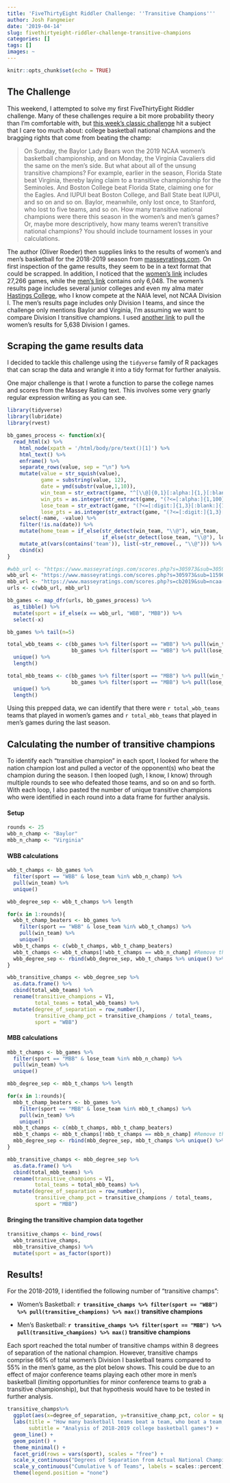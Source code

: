 ```yaml
---
title: 'FiveThirtyEight Riddler Challenge: ''Transitive Champions'''
author: Josh Fangmeier
date: '2019-04-14'
slug: fivethirtyeight-riddler-challenge-transitive-champions
categories: []
tags: []
images: ~
---
```


```r
knitr::opts_chunk$set(echo = TRUE)
```

## The Challenge

This weekend, I attempted to solve my first FiveThirtyEight Riddler challenge. Many of these challenges require a bit more probability theory than I'm comfortable with, but [this week's classic challenge](https://fivethirtyeight.com/features/how-many-times-a-day-is-a-broken-clock-right/) hit a subject that I care too much about: college basketball national champions and the bragging rights that come from beating the champ:

> On Sunday, the Baylor Lady Bears won the 2019 NCAA women’s basketball championship, and on Monday, the Virginia Cavaliers did the same on the men’s side.
But what about all of the unsung transitive champions? For example, earlier in the season, Florida State beat Virginia, thereby laying claim to a transitive championship for the Seminoles. And Boston College beat Florida State, claiming one for the Eagles. And IUPUI beat Boston College, and Ball State beat IUPUI, and so on and so on.
Baylor, meanwhile, only lost once, to Stanford, who lost to five teams, and so on.
How many transitive national champions were there this season in the women’s and men’s games? Or, maybe more descriptively, how many teams weren’t transitive national champions? You should include tournament losses in your calculations.

The author (Oliver Roeder) then supplies links to the results of women's and men's basketball for the 2018-2019 season from [masseyratings.com](https://www.masseyratings.com). On first inspection of the game results, they seem to be in a text format that could be scrapped. In addition, I noticed that the [women's link](https://www.masseyratings.com/scores.php?s=305973&sub=305973&all=1) includes 27,266 games, while the [men's link](https://www.masseyratings.com/scores.php?s=305972&sub=11590&all=1) contains only 6,048. The women's results page includes several junior colleges and even my alma mater [Hastings College](https://twitter.com/hcbroncowbb?lang=en), who I know compete at the NAIA level, not NCAA Division I. The men's results page includes only Division I teams, and since the challenge only mentions Baylor and Virginia, I'm assuming we want to compare Division I transitive champions. I used [another link](https://www.masseyratings.com/scores.php?s=305973&sub=11590&all=1) to pull the women's results for 5,638 Division I games.


## Scraping the game results data

I decided to tackle this challenge using the `tidyverse` family of R packages that can scrap the data and wrangle it into a tidy format for further analysis.

One major challenge is that I wrote a function to parse the college names and scores from the Massey Rating text. This involves some very gnarly regular expression writing as you can see.

```r
library(tidyverse)
library(lubridate)
library(rvest)
```

```r
bb_games_process <- function(x){
  read_html(x) %>% 
    html_node(xpath = '/html/body/pre/text()[1]') %>% 
    html_text() %>% 
    enframe() %>% 
    separate_rows(value, sep = "\n") %>% 
    mutate(value = str_squish(value),
           game = substring(value, 12),
           date = ymd(substr(value,1,10)),
           win_team = str_extract(game, "^[\\@]{0,1}[:alpha:]{1,}[:blank:]{0,1}[:punct:]{0,1}[:blank:]{0,1}[:alpha:]{0,1}[:blank:]{0,1}[:alpha:]{1,}[:punct:]{0,1}[:alpha:]{0,1}[:blank:]{0,1}[:alpha:]{1,}[:punct:]{0,1}[:alpha:]{0,1}"),
           win_pts = as.integer(str_extract(game, "(?<=[:alpha:]{1,100}[:blank:]{1})[:digit:]{1,3}")),
           lose_team = str_extract(game, "(?<=[:digit:]{1,3}[:blank:]{1})[\\@]{0,1}[:alpha:]{1,}[:blank:]{0,1}[:punct:]{0,1}[:blank:]{0,1}[:alpha:]{0,1}[:blank:]{0,1}[:alpha:]{1,}[:punct:]{0,1}[:alpha:]{0,1}[:blank:]{0,1}[:alpha:]{1,}[:punct:]{0,1}[:alpha:]{0,1}"),
           lose_pts = as.integer(str_extract(game, "(?<=[:digit:]{1,3}[:blank:]{1}[\\@]{0,1}[:alpha:]{1,100}[:blank:]{0,1}[:punct:]{0,1}[:blank:]{0,1}[:alpha:]{0,1}[:blank:]{0,1}[:alpha:]{1,100}[:punct:]{0,1}[:alpha:]{0,1}[:blank:]{0,1}[:alpha:]{1,100}[:punct:]{0,1}[:alpha:]{0,1}[:blank:]{1})[:digit:]{1,3}"))) %>% 
    select(-name, -value) %>% 
    filter(!is.na(date)) %>% 
    mutate(home_team = if_else(str_detect(win_team, "\\@"), win_team, 
                               if_else(str_detect(lose_team, "\\@"), lose_team, "Neutral Court"))) %>% 
    mutate_at(vars(contains('team')), list(~str_remove(., "\\@"))) %>% 
    cbind(x)
}

#wbb_url <- "https://www.masseyratings.com/scores.php?s=305973&sub=305973&all=1" #Original URL (All WBB games)
wbb_url <- "https://www.masseyratings.com/scores.php?s=305973&sub=11590&all=1" #Corrected URL (only D1 WBB games)
mbb_url <- "https://www.masseyratings.com/scores.php?s=cb2019&sub=ncaa-d1&all=1&sch=1" #Original URL (only D1 MBB games)
urls <- c(wbb_url, mbb_url)

bb_games <- map_dfr(urls, bb_games_process) %>% 
  as_tibble() %>% 
  mutate(sport = if_else(x == wbb_url, "WBB", "MBB")) %>% 
  select(-x)

bb_games %>% tail(n=5)
```

```r
total_wbb_teams <- c(bb_games %>% filter(sport == "WBB") %>% pull(win_team), 
                     bb_games %>% filter(sport == "WBB") %>% pull(lose_team)) %>% 
  unique() %>% 
  length()

total_mbb_teams <- c(bb_games %>% filter(sport == "MBB") %>% pull(win_team), 
                     bb_games %>% filter(sport == "MBB") %>% pull(lose_team)) %>% 
  unique() %>% 
  length()
```

Using this prepped data, we can identify that there were `r total_wbb_teams` teams that played in women's games and `r total_mbb_teams` that played in men's games during the last season.

## Calculating the number of transitive champions
To identify each "transitive champion" in each sport, I looked for where the nation champion lost and pulled a vector of the opponent(s) who beat the champion during the season. I then looped (ugh, I know, I know) through multiple rounds to see who defeated those teams, and so on and so forth. With each loop, I also pasted the number of unique transitive champions who were identified in each round into a data frame for further analysis.

#### Setup
```r
rounds <- 25
wbb_n_champ <- "Baylor"
mbb_n_champ <- "Virginia"
```

#### WBB calculations
```r
wbb_t_champs <- bb_games %>% 
  filter(sport == "WBB" & lose_team %in% wbb_n_champ) %>% 
  pull(win_team) %>% 
  unique()

wbb_degree_sep <- wbb_t_champs %>% length

for(x in 1:rounds){
  wbb_t_champ_beaters <- bb_games %>% 
    filter(sport == "WBB" & lose_team %in% wbb_t_champs) %>% 
    pull(win_team) %>% 
    unique()
  wbb_t_champs <- c(wbb_t_champs, wbb_t_champ_beaters)
  wbb_t_champs <- wbb_t_champs[!wbb_t_champs == wbb_n_champ] #Remove the national champion from the transitive champs vector
  wbb_degree_sep <- rbind(wbb_degree_sep, wbb_t_champs %>% unique() %>% length)
}

wbb_transitive_champs <- wbb_degree_sep %>% 
  as.data.frame() %>% 
  cbind(total_wbb_teams) %>%
  rename(transitive_champions = V1,
         total_teams = total_wbb_teams) %>% 
  mutate(degree_of_separation = row_number(),
         transitive_champ_pct = transitive_champions / total_teams,
         sport = "WBB") 
```

#### MBB calculations
```r
mbb_t_champs <- bb_games %>% 
  filter(sport == "MBB" & lose_team %in% mbb_n_champ) %>% 
  pull(win_team) %>% 
  unique()

mbb_degree_sep <- mbb_t_champs %>% length

for(x in 1:rounds){
  mbb_t_champ_beaters <- bb_games %>% 
    filter(sport == "MBB" & lose_team %in% mbb_t_champs) %>% 
    pull(win_team) %>% 
    unique()
  mbb_t_champs <- c(mbb_t_champs, mbb_t_champ_beaters)
  mbb_t_champs <- mbb_t_champs[!mbb_t_champs == mbb_n_champ] #Remove the national champion from the transitive champs vector
  mbb_degree_sep <- rbind(mbb_degree_sep, mbb_t_champs %>% unique() %>% length)
}

mbb_transitive_champs <- mbb_degree_sep %>% 
  as.data.frame() %>% 
  cbind(total_mbb_teams) %>%
  rename(transitive_champions = V1,
         total_teams = total_mbb_teams) %>% 
  mutate(degree_of_separation = row_number(),
         transitive_champ_pct = transitive_champions / total_teams,
         sport = "MBB") 
```

#### Bringing the transitive champion data together
```r
transitive_champs <- bind_rows(
  wbb_transitive_champs,
  mbb_transitive_champs) %>% 
  mutate(sport = as_factor(sport))
```

## Results!


For the 2018-2019, I identified the following number of "transitive champs":

* Women's Basketball: __`r transitive_champs %>% filter(sport == "WBB") %>% pull(transitive_champions) %>% max()` transitive champions__

* Men's Basketball: __`r transitive_champs %>% filter(sport == "MBB") %>% pull(transitive_champions) %>% max()` transitive champions__

Each sport reached the total number of transitive champs within 8 degrees of separation of the national champion. However, transitive champs comprise 66% of total women's Division I basketball teams compared to 55% in the men's game, as the plot below shows. This could be due to an effect of major conference teams playing each other more in men's basketball (limiting opportunities for minor conference teams to grab a transitive championship), but that hypothesis would have to be tested in further analysis.

```r
transitive_champs%>% 
  ggplot(aes(x=degree_of_separation, y=transitive_champ_pct, color = sport)) +
  labs(title = "How many basketball teams beat a team, who beat a team, \nwho.... beat the national champ?",
       subtitle = "Analysis of 2018-2019 college basketball games") + 
  geom_line() +
  geom_point() +
  theme_minimal() +
  facet_grid(rows = vars(sport), scales = "free") +
  scale_x_continuous("Degrees of Separation from Actual National Champion") +
  scale_y_continuous("Cumulative % of Teams", labels = scales::percent) +
  theme(legend.position = "none")
```
